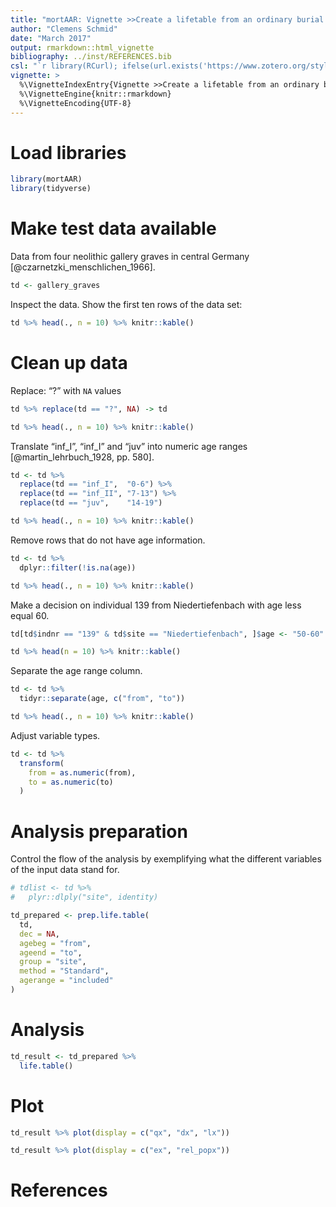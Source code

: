 ```yaml
---
title: "mortAAR: Vignette >>Create a lifetable from an ordinary burial dataset<<"
author: "Clemens Schmid"
date: "March 2017"
output: rmarkdown::html_vignette
bibliography: ../inst/REFERENCES.bib
csl: "`r library(RCurl); ifelse(url.exists('https://www.zotero.org/styles/journal-of-archaeological-science'), 'https://www.zotero.org/styles/journal-of-archaeological-science', '')`"
vignette: >
  %\VignetteIndexEntry{Vignette >>Create a lifetable from an ordinary burial dataset<<}
  %\VignetteEngine{knitr::rmarkdown}
  %\VignetteEncoding{UTF-8}
---
```


# Load libraries

```r
library(mortAAR)
library(tidyverse)
```

# Make test data available

Data from four neolithic gallery graves in central Germany [@czarnetzki_menschlichen_1966].

```r
td <- gallery_graves
```

Inspect the data. Show the first ten rows of the data set:

```r
td %>% head(., n = 10) %>% knitr::kable()
```

# Clean up data

Replace: "?" with `NA` values

```r
td %>% replace(td == "?", NA) -> td
```

```r
td %>% head(., n = 10) %>% knitr::kable()
```

Translate "inf_I", "inf_I" and "juv" into numeric age ranges [@martin_lehrbuch_1928, pp. 580].

```r
td <- td %>% 
  replace(td == "inf_I",  "0-6") %>%
  replace(td == "inf_II", "7-13") %>%
  replace(td == "juv",    "14-19")
```

```r
td %>% head(., n = 10) %>% knitr::kable()
```

Remove rows that do not have age information.

```r
td <- td %>%
  dplyr::filter(!is.na(age))
```

```r
td %>% head(., n = 10) %>% knitr::kable()
```

Make a decision on individual 139 from Niedertiefenbach with age less equal 60. 

```r
td[td$indnr == "139" & td$site == "Niedertiefenbach", ]$age <- "50-60"
```

```r
td %>% head(n = 10) %>% knitr::kable()
```

Separate the age range column.

```r
td <- td %>%
  tidyr::separate(age, c("from", "to"))
```

```r
td %>% head(., n = 10) %>% knitr::kable()
```

Adjust variable types.

```r
td <- td %>%
  transform(
    from = as.numeric(from),
    to = as.numeric(to)
  )
```

# Analysis preparation

Control the flow of the analysis by exemplifying what the different variables of the input data stand for.

```r
# tdlist <- td %>%
#   plyr::dlply("site", identity)

td_prepared <- prep.life.table(
  td, 
  dec = NA, 
  agebeg = "from",
  ageend = "to", 
  group = "site", 
  method = "Standard",
  agerange = "included"
)
```

# Analysis

```r
td_result <- td_prepared %>%
  life.table()
```

# Plot

```r
td_result %>% plot(display = c("qx", "dx", "lx"))
```

```r
td_result %>% plot(display = c("ex", "rel_popx"))
```

# References
